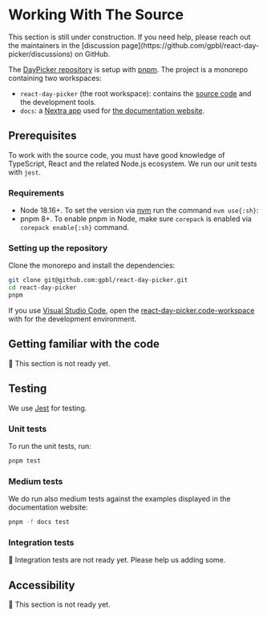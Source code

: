  
# Working With The Source

<Callout emoji="🚧">
  This section is still under construction. If you need help, please reach out
  the maintainers in the [discussion
  page](https://github.com/gpbl/react-day-picker/discussions) on GitHub.
</Callout>

The [DayPicker repository](https://github.com/gpbl/react-day-picker) is setup with [pnpm](https://pnpm.io). The project is a monorepo containing two workspaces:

- `react-day-picker` (the root workspace): contains the [source code](https://github.com/gpbl/react-day-picker/tree/next/src) and the development tools.
- `docs`: a [Nextra app](http://nextra.site) used for [the documentation website](http://react-day-picker.js.org).

## Prerequisites

To work with the source code, you must have good knowledge of TypeScript, React and the related Node.js ecosystem. We run our unit tests with `jest`.

### Requirements

- Node 18.16+. To set the version via [nvm](https://github.com/nvm-sh/nvm) run the command `nvm use{:sh}`:
- pnpm 8+. To enable pnpm in Node, make sure `corepack` is enabled via `corepack enable{:sh}` command.

### Setting up the repository

Clone the monorepo and install the dependencies:

```sh
git clone git@github.com:gpbl/react-day-picker.git
cd react-day-picker
pnpm
```

If you use [Visual Studio Code](https://code.visualstudio.com/), open the [react-day-picker.code-workspace](https://github.com/gpbl/react-day-picker/blob/main/react-day-picker.code-workspace) with for the development environment.

## Getting familiar with the code

🚧 This section is not ready yet.

## Testing

We use [Jest](https://jestjs.io/) for testing.

### Unit tests

To run the unit tests, run:

```sh
pnpm test
```

### Medium tests

We do run also medium tests against the examples displayed in the documentation website:

```sh
pnpm -f docs test
```

### Integration tests

🚧 Integration tests are not ready yet. Please help us adding some.

## Accessibility

🚧 This section is not ready yet.
